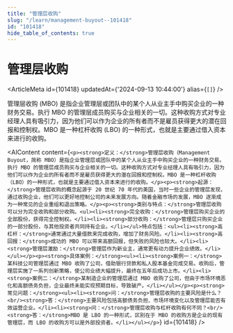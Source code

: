 ```yaml
---
title: "管理层收购"
slug: "/learn/management-buyout--101418"
id: "101418"
hide_table_of_contents: true
---
```



# 管理层收购

<ArticleMeta id={101418} updatedAt={'2024-09-13 10:44:00'} alias={`[]`} />
<div className='border-solid border-b border-t-0 my-4 border-[var(--ifm-color-gray-300)]' />

管理层收购 (MBO) 是指企业管理层或团队中的某个人从业主手中购买企业的一种财务交易。执行 MBO 的管理层成员购买与企业相关的一切。这种收购方式对专业经理人具有吸引力，因为他们可以作为企业的所有者而不是雇员获得更大的潜在回报和控制权。MBO 是一种杠杆收购 (LBO) 的一种形式，也就是主要通过借入资本来进行的收购。

<AIContent content={`<p><strong>定义：</strong>管理层收购（Management Buyout，简称 MBO）是指企业管理层或团队中的某个人从业主手中购买企业的一种财务交易。执行 MBO 的管理层成员购买与企业相关的一切。这种收购方式对专业经理人具有吸引力，因为他们可以作为企业的所有者而不是雇员获得更大的潜在回报和控制权。MBO 是一种杠杆收购（LBO）的一种形式，也就是主要通过借入资本来进行的收购。</p><p><strong>起源：</strong>管理层收购的概念起源于 20 世纪 70 年代的美国，当时一些企业的管理层发现，通过收购企业，他们可以更好地控制公司的未来发展方向。随着金融市场的发展，MBO 逐渐成为一种常见的企业重组和退出策略。</p><p><strong>类别与特点：</strong>管理层收购可以分为完全收购和部分收购。<ul><li><strong>完全收购：</strong>管理层购买企业的全部股份，获得完全控制权。</li><li><strong>部分收购：</strong>管理层只购买企业的一部分股份，与其他投资者共同持有企业。</li></ul>特点包括：<ul><li><strong>高杠杆：</strong>通常通过大量借款来完成收购，增加了财务风险。</li><li><strong>高回报：</strong>成功的 MBO 可以带来高额回报，但失败的风险也较大。</li><li><strong>管理层激励：</strong>管理层作为新业主，通常更有动力提升企业绩效。</li></ul></p><p><strong>具体案例：</strong><ul><li><strong>案例一：</strong>某科技公司管理层通过 MBO 收购了公司，借助银行贷款和私人股本基金完成交易。收购后，管理层实施了一系列创新策略，使公司业绩大幅提升，最终在五年后成功上市。</li><li><strong>案例二：</strong>某制造企业的管理层通过 MBO 收购了公司，但由于市场环境恶化和高额债务负担，企业最终未能实现预期目标，导致破产。</li></ul></p><p><strong>常见问题：</strong><ul><li><strong>问：</strong>管理层收购的主要风险是什么？<br/><strong>答：</strong>主要风险包括高额债务负担、市场环境变化以及管理层能否有效运营企业。</li><li><strong>问：</strong>管理层收购与杠杆收购有何不同？<br/><strong>答：</strong>MBO 是 LBO 的一种形式，区别在于 MBO 的收购方是企业的现有管理层，而 LBO 的收购方可以是外部投资者。</li></ul></p>`} id={101418} />
